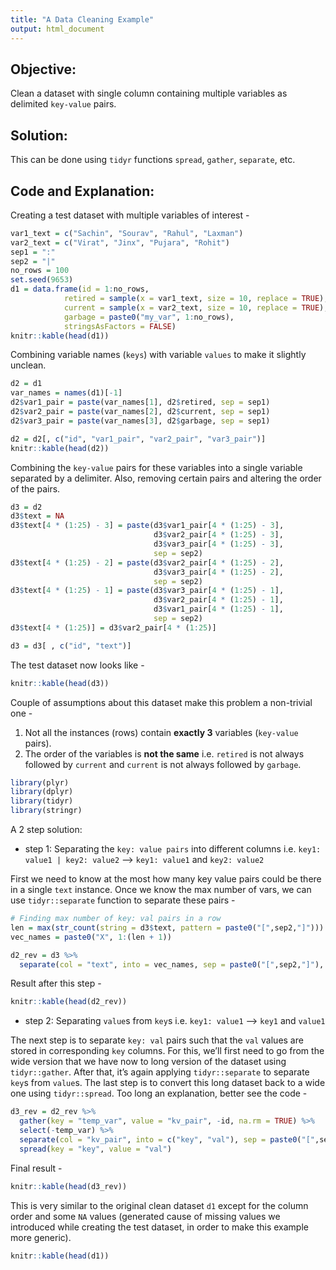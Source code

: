 ```yaml
---
title: "A Data Cleaning Example"
output: html_document
---
```


## Objective: 

Clean a dataset with single column containing multiple variables as delimited `key-value` pairs.

## Solution:

This can be done using `tidyr` functions `spread`, `gather`, `separate`, etc.

## Code and Explanation:

Creating a test dataset with multiple variables of interest -

```r
var1_text = c("Sachin", "Sourav", "Rahul", "Laxman")
var2_text = c("Virat", "Jinx", "Pujara", "Rohit")
sep1 = ":"
sep2 = "|"
no_rows = 100
set.seed(9653)
d1 = data.frame(id = 1:no_rows,
            retired = sample(x = var1_text, size = 10, replace = TRUE),
            current = sample(x = var2_text, size = 10, replace = TRUE),
            garbage = paste0("my_var", 1:no_rows),
            stringsAsFactors = FALSE)
knitr::kable(head(d1))
```

Combining variable names (`keys`) with variable `values` to make it slightly unclean.

```r
d2 = d1
var_names = names(d1)[-1]
d2$var1_pair = paste(var_names[1], d2$retired, sep = sep1)
d2$var2_pair = paste(var_names[2], d2$current, sep = sep1)
d2$var3_pair = paste(var_names[3], d2$garbage, sep = sep1)

d2 = d2[, c("id", "var1_pair", "var2_pair", "var3_pair")]
knitr::kable(head(d2))
```

Combining the `key-value` pairs for these variables into a single variable separated by a delimiter. Also, removing certain pairs and altering the order of the pairs.

```r
d3 = d2
d3$text = NA
d3$text[4 * (1:25) - 3] = paste(d3$var1_pair[4 * (1:25) - 3], 
                                d3$var2_pair[4 * (1:25) - 3], 
                                d3$var3_pair[4 * (1:25) - 3], 
                                sep = sep2)
d3$text[4 * (1:25) - 2] = paste(d3$var2_pair[4 * (1:25) - 2], 
                                d3$var3_pair[4 * (1:25) - 2], 
                                sep = sep2)
d3$text[4 * (1:25) - 1] = paste(d3$var3_pair[4 * (1:25) - 1], 
                                d3$var2_pair[4 * (1:25) - 1], 
                                d3$var1_pair[4 * (1:25) - 1], 
                                sep = sep2)
d3$text[4 * (1:25)] = d3$var2_pair[4 * (1:25)]

d3 = d3[ , c("id", "text")]

```  

The test dataset now looks like -

```r
knitr::kable(head(d3))
```

Couple of assumptions about this dataset make this problem a non-trivial one -

1. Not all the instances (rows) contain **exactly 3** variables (`key-value` pairs).
2. The order of the variables is **not the same** i.e. `retired` is not always followed by `current` and `current` is not always followed by `garbage`. 

```r
library(plyr)
library(dplyr)
library(tidyr)
library(stringr)
```

A 2 step solution: 

* step 1: Separating the `key: value pairs` into different columns i.e.
`key1: value1 | key2: value2`  ----> `key1: value1`            and      `key2: value2`

First we need to know at the most how many key value pairs could be there in a single `text` instance. Once we know the max number of vars, we can use `tidyr::separate` function to separate these pairs -

```r
# Finding max number of key: val pairs in a row
len = max(str_count(string = d3$text, pattern = paste0("[",sep2,"]")))
vec_names = paste0("X", 1:(len + 1))

d2_rev = d3 %>%
  separate(col = "text", into = vec_names, sep = paste0("[",sep2,"]"), extra = "drop")
```

Result after this step -

```r
knitr::kable(head(d2_rev))
```


* step 2: Separating `value`s from `key`s i.e.
`key1: value1`  -----> `key1` and `value1`

The next step is to separate `key: val` pairs such that the `val` values are stored in corresponding `key` columns. For this, we'll first need to go from the wide version that we have now to long version of the dataset using `tidyr::gather`. After that, it's again applying `tidyr::separate` to separate `key`s from `value`s. The last step is to convert this long dataset back to a wide one using `tidyr::spread`. Too long an explanation, better see the code -


```r
d3_rev = d2_rev %>%
  gather(key = "temp_var", value = "kv_pair", -id, na.rm = TRUE) %>%
  select(-temp_var) %>%
  separate(col = "kv_pair", into = c("key", "val"), sep = paste0("[",sep1,"]"), extra = "drop") %>%
  spread(key = "key", value = "val")

```

Final result -

```r
knitr::kable(head(d3_rev))
```

This is very similar to the original clean dataset `d1` except for the column order and some `NA` values (generated cause of missing values we introduced while creating the test dataset, in order to make this example more generic).

```r
knitr::kable(head(d1))
```


